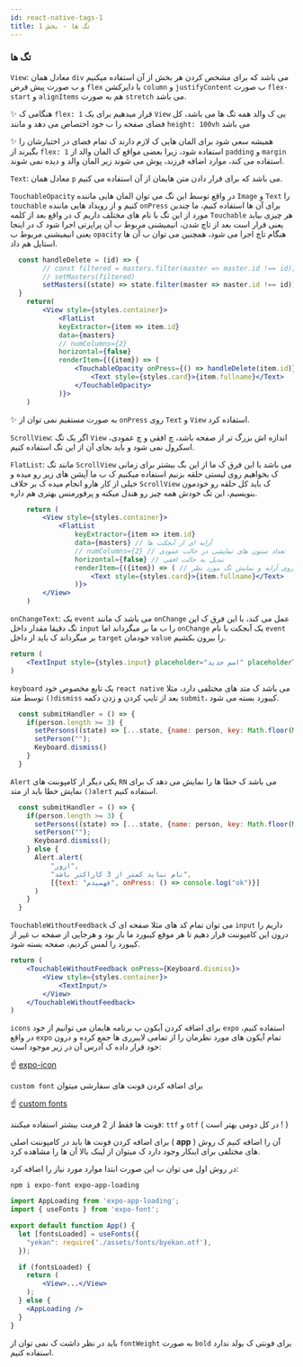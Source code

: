 ```yaml
---
id: react-native-tags-1
title: تگ ها - بخش 1
---
```


### تگ ها

`View`:
معادل همان `div` می باشد که برای مشخص کردن هر بخش از آن استفاده میکنیم و ب صورت پیش فرض `flex` با دایرکشن `column` و `justifyContent` ب صورت `flex-start` و `alignItems` هم به صورت `stretch` می باشد.

✨ هنگامی ک `flex: 1` قرار میدهیم برای یک `View` یی ک والد همه تگ ها می باشد، کل فضای صفحه را ب خود اختصاص می دهد و مانند `height: 100vh` می باشد

✨ همیشه سعی شود برای المان هایی ک لازم دارند ک تمام فضای در اختیارشان را بگیرند از `flex: 1` استفاده شود، زیرا بعضی مواقع ک المان والد از `padding` و `margin` استفاده می کند، موارد اضافه فرزند، پوش می شوند زیر المان والد و دیده نمی شوند.

`Text`:
معادل همان `p` می باشد که برای قرار دادن متن هایمان از آن استفاده می کنیم.

`TouchableOpacity`
در واقع توسط این تگ می توان المان هایی ماننده `Image` و `Text` را `touchable` کنیم و از رویداد هایی ماننده `onPress` برای آن ها استفاده کنیم، ما چندین مورد از این تگ با نام های مختلف داریم ک در واقع بعد از کلمه `Touchable` هر چیزی بیاید یعنی قرار است بعد از تاچ شدن، انیمیشنی مربوط ب آن پراپرتی اجرا شود ک در اینجا یعنی انیمیشنی مربوط ب `opacity` هنگام تاچ اجرا می شود، همچنین می توان ب آن ها استایل هم داد.

```jsx
  const handleDelete = (id) => {
        // const filtered = masters.filter(master => master.id !== id);
        // setMasters(filtered)
        setMasters((state) => state.filter(master => master.id !== id)) // خود ستر یک کال بک فانکشن قبول میکند ک گتر را به ما میدهد ک میتوان ب جای 2 خط بالا نوشت
  }
    return(
        <View style={styles.container}>
            <FlatList
            keyExtractor={item => item.id}
            data={masters}
            // numColumns={2}
            horizontal={false}
            renderItem={({item}) => (
                <TouchableOpacity onPress={() => handleDelete(item.id)}>
                    <Text style={styles.card}>{item.fullname}</Text>
                </TouchableOpacity>
            )}>
    )
```

✨ به صورت مستقیم نمی توان از `onPress` روی `Text` و `View` استفاده کرد.

`ScrollView`:
اگر یک تگ `View` اندازه اش بزرگ تر از صفحه باشد، چ افقی و چ عمودی، اسکرول نمی شود و باید بجای آن از این تگ استفاده کنیم.

`FlatList`:
مانند تگ `ScrollView` می باشد با این فرق ک ما از این بگ بیشتر برای زمانی ک بخواهیم روی لیستی حلقه بزنیم استفاده میکنیم ک ب ما آپشن های زیر رو میده و خیلی از کار هارو انجام میده ک بر خلاف `ScrollView` ک باید کل حلقه رو خودمون بنویسیم، این تگ خودش همه چیز رو هندل میکنه و پرفورمنس بهتری هم داره.

```jsx
    return (
        <View style={styles.container}>
            <FlatList
                keyExtractor={item => item.id}
                data={masters} // آرایه ای از آبجکت ها
                // numColumns={2} // تعداد ستون های نمایشی در حالت عمودی
                horizontal={false} // تبدیل به حالت افقی
                renderItem={({item}) => ( // حلقه روی آرایه و نمایش تگ مورد نظر
                    <Text style={styles.card}>{item.fullname}</Text>
                )}>
        </View>
    )
```

`onChangeText`:
یک `event` می باشد ک مانند `onChange` عمل می کند، با این فرق ک این تگ دقیقا مقدار داخل `input` را ب ما بر میگرداند اما `onChange` یک آبجکت با نام `event` بر میگرداند ک باید از داخل `target` خودمان `value` را بیرون بکشیم.

```jsx
return (
    <TextInput style={styles.input} placeholder="اسم جدید" placeholderTextColor="darkgrey" onChangeText={setPerson} value={person}/> // OR onChangeText={val => setPerson(val)}
)
```

`keyboard`
یک تابع مخصوص خود `react native` می باشد ک متد های مختلفی دارد، مثلا توسط متد `()dismiss` بعد از تایپ کردن و زدن دکمه `submit`، کیبورد بسته می شود.

```jsx
  const submitHandler = () => {
    if(person.length >= 3) {
      setPersons((state) => [...state, {name: person, key: Math.floor(Math.random() * 1000)}]);
      setPerson("");
      Keyboard.dismiss()
    }
  }
```

`Alert`
یکی دیگر از کامپوننت های `RN` می باشد ک خطا ها را نمایش می دهد ک برای نمایش خطا باید از متد `()alert` استفاده کنیم.

```jsx
  const submitHandler = () => {
    if(person.length >= 3) {
      setPersons((state) => [...state, {name: person, key: Math.floor(Math.random() * 1000)}]);
      setPerson("");
      Keyboard.dismiss();
    } else {
      Alert.alert(
          "ارور",
          "نام نباید کمتر از 3 کاراکتر باشد",
          [{text: "فهمیدم", onPress: () => console.log("ok")}]
      )
    }
  }
```

`TouchableWithoutFeedback`
می توان تمام کد های مثلا صفحه ای ک `input` داریم را درون این کامپوننت قرار دهیم تا هر موقع کیبورد ما باز بود و هرجایی از صفحه ب غیر از کیبورد را لمس کردیم، صفحه بسته شود.

```jsx
return (
    <TouchableWithoutFeedback onPress={Keyboard.dismiss}>
        <View style={styles.container}>
            <TextInput/>
        </View>
    </TouchableWithoutFeedback>
)
```

`icons`
برای اضافه کردن آیکون ب برنامه هایمان می توانیم از خود `expo` استفاده کنیم، در واقع `expo` تمام آیکون های مورد نظرمان را از تمامی لایبرری ها جمع کرده و درون خود قرار داده ک آدرس آن در زیر موجود است:

☝ [expo-icon](https://docs.expo.dev/guides/icons/)

`custom font`
برای اضافه کردن فونت های سفارشی میتوان

☝ [custom fonts](https://docs.expo.dev/guides/using-custom-fonts/)

فونت ها فقط از 2 فرمت بیشتر استفاده میکنند: `ttf` و `otf` ( در کل دومی بهتر است ! )

برای اضافه کردن فونت ها باید در کامپوننت اصلی ( **app** ) آن را اضافه کنیم ک روش های مختلفی برای اینکار وجود دارد ک میتوان از لینک بالا آن ها را مشاهده کرد.

در روش اول می توان ب این صورت ابتدا موارد مورد نیاز را اضافه کرد:

```shell
npm i expo-font expo-app-loading
```

```jsx
import AppLoading from 'expo-app-loading';
import { useFonts } from 'expo-font';

export default function App() {
  let [fontsLoaded] = useFonts({
    "yekan": require('./assets/fonts/byekan.otf'),
  });

  if (fontsLoaded) {
    return (
        <View>...</View>
    );
  } else {
    <AppLoading />
  }
}
```

باید در نظر داشت ک نمی توان از `fontWeight` به صورت `bold` برای فونتی ک بولد ندارد استفاده کنیم.
